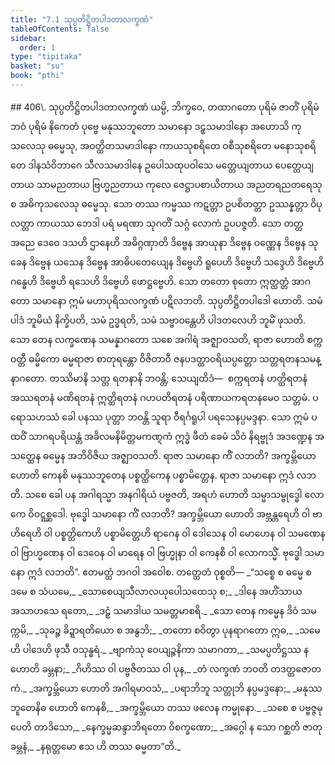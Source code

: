 ```yaml
---
title: "7.1 သုပ္ပတိဋ္ဌိတပါဒတာလက္ခဏံ"
tableOfContents: false
sidebar:
  order: 1
type: "tipitaka"
basket: "su"
book: "pthi"
---
```



<DynamicBreadcrumb />

<Paragraph type="center" book="pthi">
## 406\. သုပ္ပတိဋ္ဌိတပါဒတာလက္ခဏံ
</Paragraph>

<Division number="201" book="pthi">

<Paragraph number="407" book="pthi">
ယမ္ပိ, ဘိက္ခဝေ, တထာဂတော ပုရိမံ ဇာတိံ ပုရိမံ ဘဝံ ပုရိမံ နိကေတံ ပုဗ္ဗေ မနုဿဘူတော သမာနော ဒဠှသမာဒါနော အဟောသိ ကုသလေသု ဓမ္မေသု, အဝတ္ထိတသမာဒါနော ကာယသုစရိတေ ဝစီသုစရိတေ မနောသုစရိတေ ဒါနသံဝိဘာဂေ သီလသမာဒါနေ ဥပေါသထုပဝါသေ မတ္တေယျတာယ ပေတ္တေယျတာယ သာမညတာယ ဗြဟ္မညတာယ ကုလေ ဇေဋ္ဌာပစာယိတာယ အညတရညတရေသု စ အဓိကုသလေသု ဓမ္မေသု. သော တဿ ကမ္မဿ ကဋတ္တာ ဥပစိတတ္တာ ဥဿန္နတ္တာ ဝိပုလတ္တာ ကာယဿ ဘေဒါ ပရံ မရဏာ သုဂတိံ သဂ္ဂံ လောကံ ဥပပဇ္ဇတိ. သော တတ္ထ အညေ ဒေဝေ ဒသဟိ ဌာနေဟိ အဓိဂ္ဂဏှာတိ ဒိဗ္ဗေန အာယုနာ ဒိဗ္ဗေန ဝဏ္ဏေန ဒိဗ္ဗေန သုခေန ဒိဗ္ဗေန ယသေန ဒိဗ္ဗေန အာဓိပတေယျေန ဒိဗ္ဗေဟိ ရူပေဟိ ဒိဗ္ဗေဟိ သဒ္ဒေဟိ ဒိဗ္ဗေဟိ ဂန္ဓေဟိ ဒိဗ္ဗေဟိ ရသေဟိ ဒိဗ္ဗေဟိ ဖောဋ္ဌဗ္ဗေဟိ. သော တတော စုတော ဣတ္ထတ္တံ အာဂတော သမာနော ဣမံ မဟာပုရိသလက္ခဏံ ပဋိလဘတိ. သုပ္ပတိဋ္ဌိတပါဒေါ ဟောတိ. သမံ ပါဒံ ဘူမိယံ နိက္ခိပတိ, သမံ ဥဒ္ဓရတိ, သမံ သဗ္ဗာဝန္တေဟိ ပါဒတလေဟိ ဘူမိံ ဖုသတိ.
</Paragraph>

</Division>
<Division number="202" book="pthi">

<Paragraph number="408" book="pthi">
သော တေန လက္ခဏေန သမန္နာဂတော သစေ အဂါရံ အဇ္ဈာဝသတိ, ရာဇာ ဟောတိ စက္ကဝတ္တီ ဓမ္မိကော ဓမ္မရာဇာ စာတုရန္တော ဝိဇိတာဝီ ဇနပဒတ္ထာဝရိယပ္ပတ္တော သတ္တရတနသမန္နာဂတော. တဿိမာနိ သတ္တ ရတနာနိ ဘဝန္တိ; သေယျထိဒံ—  စက္ကရတနံ ဟတ္ထိရတနံ အဿရတနံ မဏိရတနံ ဣတ္ထိရတနံ ဂဟပတိရတနံ ပရိဏာယကရတနမေဝ သတ္တမံ. ပရောသဟဿံ ခေါ ပနဿ ပုတ္တာ ဘဝန္တိ သူရာ ဝီရင်္ဂရူပါ ပရသေနပ္ပမဒ္ဒနာ. သော ဣမံ ပထဝိံ သာဂရပရိယန္တံ အခိလမနိမိတ္တမကဏ္ဋကံ ဣဒ္ဓံ ဖီတံ ခေမံ သိဝံ နိရဗ္ဗုဒံ အဒဏ္ဍေန အသတ္ထေန ဓမ္မေန အဘိဝိဇိယ အဇ္ဈာဝသတိ. ရာဇာ သမာနော ကိံ လဘတိ? အက္ခမ္ဘိယော ဟောတိ ကေနစိ မနုဿဘူတေန ပစ္စတ္ထိကေန ပစ္စာမိတ္တေန. ရာဇာ သမာနော ဣဒံ လဘတိ. သစေ ခေါ ပန အဂါရသ္မာ အနဂါရိယံ ပဗ္ဗဇတိ, အရဟံ ဟောတိ သမ္မာသမ္ဗုဒ္ဓေါ လောကေ ဝိဝဋ္ဋစ္ဆဒေါ. ဗုဒ္ဓေါ သမာနော ကိံ လဘတိ? အက္ခမ္ဘိယော ဟောတိ အဗ္ဘန္တရေဟိ ဝါ ဗာဟိရေဟိ ဝါ ပစ္စတ္ထိကေဟိ ပစ္စာမိတ္တေဟိ ရာဂေန ဝါ ဒေါသေန ဝါ မောဟေန ဝါ သမဏေန ဝါ ဗြာဟ္မဏေန ဝါ ဒေဝေန ဝါ မာရေန ဝါ ဗြဟ္မုနာ ဝါ ကေနစိ ဝါ လောကသ္မိံ. ဗုဒ္ဓေါ သမာနော ဣဒံ လဘတိ”. ဧတမတ္ထံ ဘဂဝါ အဝေါစ.
</Paragraph>

</Division>
<Division number="203" book="pthi">

<Paragraph number="409" book="pthi">
တတ္ထေတံ ဝုစ္စတိ—
</Paragraph>

<Paragraph number="410" type="verses" book="pthi">
_“သစ္စေ စ ဓမ္မေ စ ဒမေ စ သံယမေ,_  
_သောစေယျသီလာလယုပေါသထေသု စ;_  
_ဒါနေ အဟိံသာယ အသာဟသေ ရတော,_  
_ဒဠှံ သမာဒါယ သမတ္တမာစရိ._  

</Paragraph>

<Paragraph number="411" type="verses" book="pthi">
_သော တေန ကမ္မေန ဒိဝံ သမက္ကမိ,_  
_သုခဉ္စ ခိဍ္ဍာရတိယော စ အနွဘိ;_  
_တတော စဝိတွာ ပုနရာဂတော ဣဓ,_  
_သမေဟိ ပါဒေဟိ ဖုသီ ဝသုန္ဓရံ._  

</Paragraph>

<Paragraph number="412" type="verses" book="pthi">
_ဗျာကံသု ဝေယျဉ္ဇနိကာ သမာဂတာ,_  
_သမပ္ပတိဋ္ဌဿ န ဟောတိ ခမ္ဘနာ;_  
_ဂိဟိဿ ဝါ ပဗ္ဗဇိတဿ ဝါ ပုန,_  
_တံ လက္ခဏံ ဘဝတိ တဒတ္ထဇောတကံ._  

</Paragraph>

<Paragraph number="413" type="verses" book="pthi">
_အက္ခမ္ဘိယော ဟောတိ အဂါရမာဝသံ,_  
_ပရာဘိဘူ သတ္တုဘိ နပ္ပမဒ္ဒနော;_  
_မနုဿဘူတေနိဓ ဟောတိ ကေနစိ,_  
_အက္ခမ္ဘိယော တဿ ဖလေန ကမ္မုနော._  

</Paragraph>

<Paragraph number="414" type="verses" book="pthi">
_သစေ စ ပဗ္ဗဇ္ဇမုပေတိ တာဒိသော,_  
_နေက္ခမ္မဆန္ဒာဘိရတော ဝိစက္ခဏော;_  
_အဂ္ဂေါ န သော ဂစ္ဆတိ ဇာတု ခမ္ဘနံ,_  
_နရုတ္တမော ဧသ ဟိ တဿ ဓမ္မတာ”တိ._
</Paragraph>
</Division>
